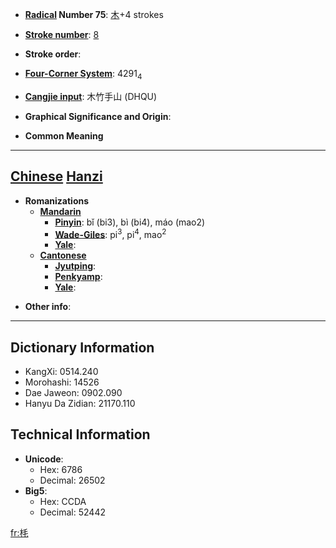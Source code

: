 * '''[[Wiktionary:Chinese radical index| Radical]] Number 75''': [[Wiktionary:Chinese radical index 木|木]]+4 strokes

* '''[[Wiktionary:Chinese total strokes index|Stroke number]]''': [[Wiktionary:Chinese total strokes index 8|8]]

* '''Stroke order''': 

* '''[[Wiktionary:Chinese four corner index|Four-Corner System]]''': 4291<sub>4</sub>

* '''[[Wiktionary:Chinese Cangjie index|Cangjie input]]''': 木竹手山 (DHQU)

* '''Graphical Significance and Origin''': 

* '''Common Meaning'''

----

== [[Chinese]] [[Hanzi]] ==

* '''Romanizations'''
** '''[[Mandarin]]'''
*** '''[[Pinyin]]''': bǐ (bi3), bì (bi4), máo (mao2)
*** '''[[Wade-Giles]]''': pi<sup>3</sup>, pi<sup>4</sup>, mao<sup>2</sup>
*** '''[[Yale]]''': 
** '''[[Cantonese]]'''
*** '''[[Jyutping]]''':
*** '''[[Penkyamp]]''': 
*** '''[[Yale]]''': 

* '''Other info''': 

----

== Dictionary Information ==

* KangXi: 0514.240
* Morohashi: 14526
* Dae Jaweon: 0902.090
* Hanyu Da Zidian: 21170.110

== Technical Information ==

* '''Unicode''':
** Hex: 6786
** Decimal: 26502
* '''Big5''':
** Hex: CCDA
** Decimal: 52442

[[fr:枆]]